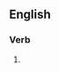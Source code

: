 ==English==

===Verb===
{{head|en|present participle}}

# {{lb|en|Internet|slang}} {{present participle of|wackyparse|lang=en|nocat=1}}